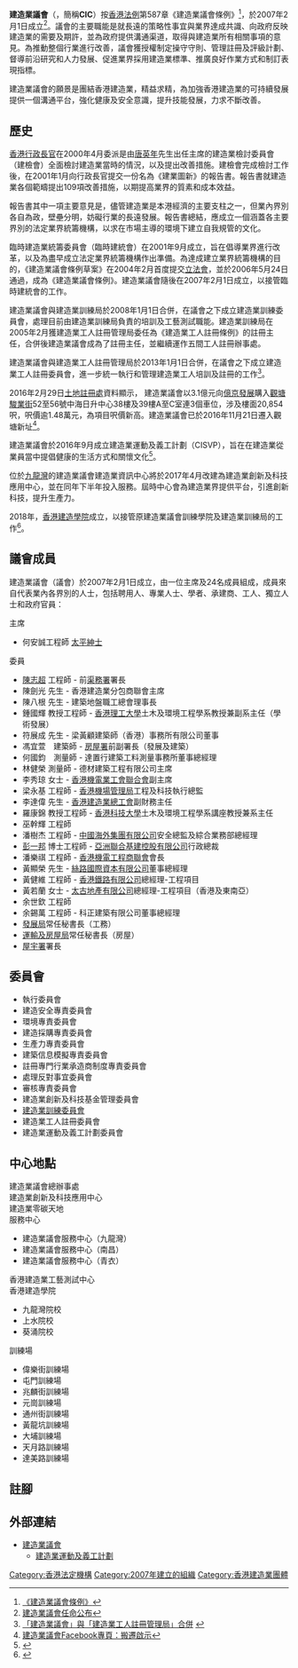 {{Other uses|other=英國的建造業議會|建造業議會 (英國)}}
{{Infobox Company
| company_name = 建造業議會
| company_name_en = Construction Industry Council
| company_logo = [[File:CIC_logo_horizontal_bilingual_cmyk_300dpi.jpg|280px]]
| company_type = 法定機構
| abbreviated_name = 
| foundation = 2007年2月1日
| location = {{HK}}[[九龍|九龍]]觀塘駿業街52至56號<br>中海日升中心38樓及39樓A-C室
| key_people = 主席：何安誠
| industry       = 
| products       = 
| homepage       = [http://www.cic.hk/ 建造業議會]
}}
'''建造業議會'''（{{lang-en|Construction Industry Council}}，簡稱'''CIC'''）按[[香港法例|香港法例]]第587章《建造業議會條例》<ref>[https://www.elegislation.gov.hk/hk/cap587!zh-Hant-hk 《建造業議會條例》]</ref>，於2007年2月1日成立<ref>[http://www.cic.hk/chi/main/aboutcic/news_and_updates/notices_and_announcements/whats_new/corporate_07_jan_02/ 建造業議會任命公布]{{Dead link|date=2019年4月 |bot=InternetArchiveBot |fix-attempted=yes }}</ref>。議會的主要職能是就長遠的策略性事宜與業界達成共識、向政府反映建造業的需要及期許，並為政府提供溝通渠道，取得與建造業所有相關事項的意見。為推動整個行業進行改善，議會獲授權制定操守守則、管理註冊及評級計劃、督導前沿研究和人力發展、促進業界採用建造業標準、推廣良好作業方式和制訂表現指標。

建造業議會的願景是團結香港建造業，精益求精，為加強香港建造業的可持續發展提供一個溝通平台，強化健康及安全意識，提升技能發展，力求不斷改善。

==歷史==
[[香港行政長官|香港行政長官]]在2000年4月委派是由[[唐英年|唐英年]]先生出任主席的建造業檢討委員會（建檢會）全面檢討建造業當時的情況，以及提出改善措施。建檢會完成檢討工作後，在2001年1月向行政長官提交一份名為《建業圖新》的報告書。報告書就建造業各個範疇提出109項改善措施，以期提高業界的質素和成本效益。

報告書其中一項主要意見是，儘管建造業是本港經濟的主要支柱之一，但業內界別各自為政，壁壘分明，妨礙行業的長遠發展。報告書總結，應成立一個涵蓋各主要界別的法定業界統籌機構，以求在市場主導的環境下建立自我規管的文化。

臨時建造業統籌委員會（臨時建統會）在2001年9月成立，旨在倡導業界進行改革，以及為盡早成立法定業界統籌機構作出準備。為達成建立業界統籌機構的目的，《建造業議會條例草案》在2004年2月首度提交[[香港立法會|立法會]]，並於2006年5月24日通過，成為《建造業議會條例》。建造業議會隨後在2007年2月1日成立，以接管臨時建統會的工作。

建造業議會與建造業訓練局於2008年1月1日合併，在議會之下成立建造業訓練委員會，處理目前由建造業訓練局負責的培訓及工藝測試職能。建造業訓練局在2005年2月獲建造業工人註冊管理局委任為《建造業工人註冊條例》的註冊主任，合併後建造業議會成為了註冊主任，並繼續運作五間工人註冊辦事處。

建造業議會與建造業工人註冊管理局於2013年1月1日合併，在議會之下成立建造業工人註冊委員會，進一步統一執行和管理建造業工人培訓及註冊的工作<ref>[http://cwr.hkcic.org/enews/cwra_enews_dec12/edm_dec12_section01.html 「建造業議會」與「建造業工人註冊管理局」合併] {{webarchive|url=https://web.archive.org/web/20160429151408/http://cwr.hkcic.org/enews/cwra_enews_dec12/edm_dec12_section01.html |date=2016-04-29 }}</ref>。

2016年2月29日[[土地註冊處|土地註冊處]]資料顯示， 建造業議會以3.1億元向[[億京發展|億京發展]]購入[[觀塘|觀塘]][[駿業街|駿業街]]52至56號中海日升中心38樓及39樓A至C室連3個車位，涉及樓面20,854呎，呎價逾1.48萬元，為項目呎價新高。建造業議會已於2016年11月21日遷入觀塘新址<ref>[https://www.facebook.com/CICHK/photos/a.280553522040249.59634.276282025800732/1109890719106521/?type=3&theater 建造業議會Facebook專頁：搬遷啟示]</ref>。

建造業議會於2016年9月成立建造業運動及義工計劃（CISVP），旨在在建造業從業員當中提倡健康的生活方式和關懷文化<ref>{{Cite web |url=http://www.cisvp.hk/about |title=關於建造業運動及義工計劃 |access-date=2017-02-02 |archive-date=2021-03-01 |archive-url=https://web.archive.org/web/20210301094656/https://www.cisvp.hk/about |dead-url=yes }}</ref>。

位於[[九龍灣|九龍灣]]的建造業議會建造業資訊中心將於2017年4月改建為建造業創新及科技應用中心，並在同年下半年投入服務。屆時中心會為建造業界提供平台，引進創新科技，提升生產力。

2018年，[[香港建造學院|香港建造學院]]成立，以接管原建造業議會訓練學院及建造業訓練局的工作<ref>{{Cite web |url=http://www.hkic.edu.hk/chi/welcomespeech |title=香港建造學院：院長歡迎辭 |access-date=2021-07-31 |archive-date=2021-07-31 |archive-url=https://web.archive.org/web/20210731154722/http://www.hkic.edu.hk/chi/welcomespeech |dead-url=no }}</ref>。

==議會成員==
建造業議會（議會）於2007年2月1日成立，由一位主席及24名成員組成，成員來自代表業內各界別的人士，包括聘用人、專業人士、學者、承建商、工人、獨立人士和政府官員：
;主席
* 何安誠工程師 [[太平紳士|太平紳士]]
;委員
* [[陳志超_(香港政府官員)|陳志超]] 工程師 - 前[[渠務署|渠務署]]署長
* 陳劍光 先生 - 香港建造業分包商聯會主席
* 陳八根 先生 - 建築地盤職工總會理事長
* 鍾國輝 教授工程師 - [[香港理工大學|香港理工大學]]土木及環境工程學系教授兼副系主任（學術發展）
* 符展成 先生 - 梁黃顧建築師（香港）事務所有限公司董事
* 馮宜萱　建築師 - [[房屋署|房屋署]]前副署長（發展及建築）
* 何國鈞　測量師 - 達置行建築工料測量事務所董事總經理
* 林健榮 測量師 - 德材建築工程有限公司主席
* 李秀琼 女士 - [[香港機電業工會聯合會|香港機電業工會聯合會]]副主席
* 梁永基 工程師 - [[香港機場管理局|香港機場管理局]]工程及科技執行總監
* 李達偉 先生 - [[香港建造業總工會|香港建造業總工會]]副財務主任
* 羅康錦 教授工程師 - [[香港科技大學|香港科技大學]]土木及環境工程學系講座教授兼系主任
* 巫幹輝 工程師 
* 潘樹杰 工程師 - [[中國海外集團有限公司|中國海外集團有限公司]]安全總監及綜合業務部總經理
* [[彭一邦|彭一邦]] 博士工程師 - [[亞洲聯合基建控股有限公司|亞洲聯合基建控股有限公司]]行政總裁
* 潘樂祺 工程師 - [[香港機電工程商聯會|香港機電工程商聯會]]會長
* 黃顯榮 先生 - [[絲路國際資本有限公司|絲路國際資本有限公司]]董事總經理
* 黃健維 工程師 - [[香港鐵路有限公司|香港鐵路有限公司]]總經理-工程項目
* 黃若蘭 女士 - [[太古地產有限公司|太古地產有限公司]]總經理-工程項目（香港及東南亞）
* 余世欽 工程師 
* 余錫萬 工程師 - 科正建築有限公司董事總經理
*[[發展局|發展局]]常任秘書長（工務）
*[[運輸及房屋局|運輸及房屋局]]常任秘書長（房屋）
*[[屋宇署|屋宇署]]署長

==委員會==
* 執行委員會
* 建造安全專責委員會
* 環境專責委員會
* 建造採購專責委員會
* 生產力專責委員會
* 建築信息模擬專責委員會
* 註冊專門行業承造商制度專責委員會
* 處理反對事宜委員會
* 審核專責委員會
* 建造業創新及科技基金管理委員會
* [[建造業訓練委員會|建造業訓練委員會]]
* 建造業工人註冊委員會
* 建造業運動及義工計劃委員會

==中心地點==
;建造業議會總辦事處
;建造業創新及科技應用中心
;建造業零碳天地
;服務中心
* 建造業議會服務中心（九龍灣）
* 建造業議會服務中心（南昌）
* 建造業議會服務中心（青衣）
;香港建造業工藝測試中心
;香港建造學院
* 九龍灣院校
* 上水院校
* 葵涌院校
;訓練場
* 偉樂街訓練場
* 屯門訓練場
* 兆麟街訓練場
* 元崗訓練場
* 通州街訓練場
* 黃龍坑訓練場
* 大埔訓練場
* 天月路訓練場
* 達美路訓練場

==註腳==
{{reflist}}

==外部連結==
* [http://www.cic.hk/ 建造業議會] {{Wayback|url=http://www.cic.hk/ |date=20170601091144 }}
** [http://www.cisvp.hk/ 建造業運動及義工計劃] {{Wayback|url=http://www.cisvp.hk/ |date=20210301092738 }}

{{香港公營機構}}

[[Category:香港法定機構|Category:香港法定機構]]
[[Category:2007年建立的組織|Category:2007年建立的組織]]
[[Category:香港建造業團體|Category:香港建造業團體]]